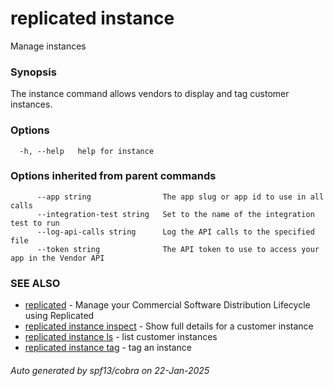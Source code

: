 # replicated instance

Manage instances

### Synopsis

The instance command allows vendors to display and tag customer instances.

### Options

```
  -h, --help   help for instance
```

### Options inherited from parent commands

```
      --app string                The app slug or app id to use in all calls
      --integration-test string   Set to the name of the integration test to run
      --log-api-calls string      Log the API calls to the specified file
      --token string              The API token to use to access your app in the Vendor API
```

### SEE ALSO

* [replicated](replicated)	 - Manage your Commercial Software Distribution Lifecycle using Replicated
* [replicated instance inspect](replicated-cli-instance-inspect)	 - Show full details for a customer instance
* [replicated instance ls](replicated-cli-instance-ls)	 - list customer instances
* [replicated instance tag](replicated-cli-instance-tag)	 - tag an instance

###### Auto generated by spf13/cobra on 22-Jan-2025
